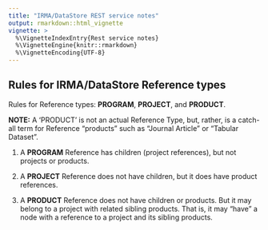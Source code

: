 ```yaml
---
title: "IRMA/DataStore REST service notes"
output: rmarkdown::html_vignette
vignette: >
  %\VignetteIndexEntry{Rest service notes}
  %\VignetteEngine{knitr::rmarkdown}
  %\VignetteEncoding{UTF-8}
---
```




## Rules for IRMA/DataStore Reference types

Rules for Reference types: **PROGRAM**, **PROJECT**, and **PRODUCT**.

**NOTE:** A 'PRODUCT' is not an actual Reference Type, but, rather, is
a catch-all term for Reference "products" such as "Journal Article" or
"Tabular Dataset".

1. A **PROGRAM** Reference has children (project references), but not
   projects or products.

2. A **PROJECT** Reference does not have children, but it does have
   product references.

3. A **PRODUCT** Reference does not have children or products. But it
   may belong to a project with related sibling products. That is, it
   may "have" a node with a reference to a project and its sibling
   products.

